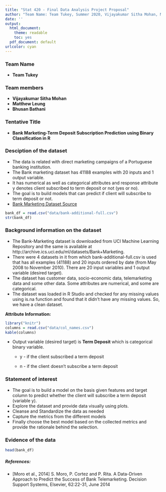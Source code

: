 ```yaml
---
title: "Stat 420 - Final Data Analysis Project Proposal"
author: "Team Name: Team Tukey, Summer 2020, Vijayakumar Sitha Mohan, Matthew Leung, Bhusan Bathani"
date: ''
output:
  html_document: 
    theme: readable
    toc: yes  
  pdf_document: default
urlcolor: cyan
---
```



### Team Name

- **Team Tukey** 

### Team members

- **Vijayakumar Sitha Mohan**
- **Matthew Leung**
- **Bhusan Bathani**

### Tentative Title

- **Bank Marketing-Term Deposit Subscription Prediction using Binary Classification in R**

### Desciption of the dataset

- The data is related with direct marketing campaigns of a Portuguese banking institution. 
- The Bank marketing dataset has 41188 examples with 20 inputs and 1 output variable. 
- It has numerical as well as categorical attributes and
response attribute y denotes client subscribed to term deposit or not (yes or no). 
- The goal is to build models that can predict if client will subscribe to term deposit or not. 
- [Bank Marketing Dataset Source](http://archive.ics.uci.edu/ml/datasets/Bank+Marketing)

```r
bank_df = read.csv("data/bank-additional-full.csv")
str(bank_df)
```

### Background information on the dataset

- The Bank-Marketing dataset is downloaded from UCI Machine Learning Repository and the same is available at http://archive.ics.uci.edu/ml/datasets/Bank+Marketing.
- There were 4 datasets in it from which bank-additional-full.csv is used that has all examples (41188) and
20 inputs ordered by date (from May 2008 to November 2010). There are 20 input variables and 1 output
variable (desired target). 
- The dataset has  customer data, socio-economic data, telemarketing data and some other data. Some attributes are numerical, and some are categorical. 
- The dataset was loaded in R Studio and checked for any missing values using is.na function and found that it didn’t have any missing values. So, we have a clean dataset.


**Attribute Information:**

```r
library("knitr")
columns = read.csv("data/col_names.csv")
kable(columns)
```

- Output variable (desired target) is **Term Deposit** which is categorical binary variable.

  + y - if the client subscribed a term deposit
  
  + n - if the client doesn't subscribe a term deposit



### Statement of interest

- The goal is to build a model on the basis given features and target column to predict whether the client will subscribe a term deposit (variable y).
- Explore the dataset and provide data visually using plots.
- Cleanse and Standardize the data as needed
- Capture the metrics from the different models
- Finally choose the best model based on the collected metrics and provide the rationale behind the selection.


### Evidence of the data
```r
head(bank_df)
```

##### References:
- [Moro et al., 2014] S. Moro, P. Cortez and P. Rita. A Data-Driven Approach to Predict the Success of Bank
Telemarketing. Decision Support Systems, Elsevier, 62:22-31, June 2014